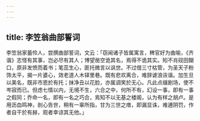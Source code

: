 ```yaml
---
---
---
```

title: 李笠翁曲部誓词
---



李笠翁家蓄伶人，尝撰曲部誓词，文云：「窃闻诸子皆属寓言，稗官好为曲喻，《齐谐》志怪有其事，岂必尽有其人；博望凿空诡其名，焉得不诡其实。矧不肖砚田餬口，原非发愤而着书；笔蕊生心，匪托微言以讽世。不过借三寸枯管，为圣天子粉饰太平，揭一片婆心，效老道人木铎里巷。既有悲欢离合，难辞谑浪诙谐。加生旦以美名，既非市恩於有托；抹净丑以花脸，亦属调笑於无心。凡此点缀剧场，使不岑寂而已。但虑七情以内，无境不生，六合之中，何所不有，幻设一事，即有一事之假同；乔命一名，即有一名之巧合，焉知不以无基之楼阁，认为有样之胡卢。是用沥血鸣神，剖心告世，稍有一辜所指，甘为三世之瘖，即漏显诛，难逋阴罚，作者自干於有赫，观者幸谅其无他。」